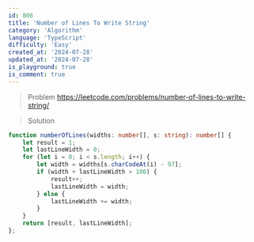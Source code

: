 ```yaml
---
id: 806
title: 'Number of Lines To Write String'
category: 'Algorithm'
language: 'TypeScript'
difficulty: 'Easy'
created_at: '2024-07-28'
updated_at: '2024-07-28'
is_playground: true
is_comment: true
---
```


> Problem
https://leetcode.com/problems/number-of-lines-to-write-string/

> Solution

``` typescript
function numberOfLines(widths: number[], s: string): number[] {
    let result = 1;
    let lastLineWidth = 0;
    for (let i = 0; i < s.length; i++) {
        let width = widths[s.charCodeAt(i) - 97];
        if (width + lastLineWidth > 100) {
            result++;
            lastLineWidth = width;
        } else {
            lastLineWidth += width;
        }
    }
    return [result, lastLineWidth];
};
```
